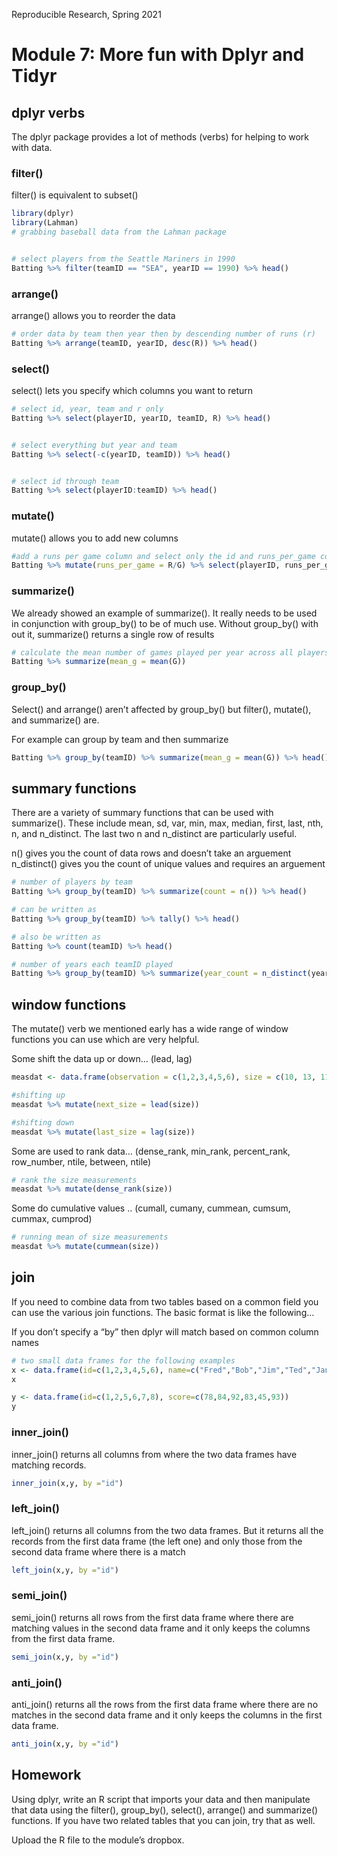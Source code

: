 Reproducible Research, Spring 2021

Module 7: More fun with Dplyr and Tidyr
====================



## dplyr verbs

The dplyr package provides a lot of methods (verbs) for helping to work with data.

### filter()

filter() is equivalent to subset()

```r
library(dplyr)
library(Lahman)
# grabbing baseball data from the Lahman package


# select players from the Seattle Mariners in 1990
Batting %>% filter(teamID == "SEA", yearID == 1990) %>% head()

```


### arrange()

arrange() allows you to reorder the data


```r

# order data by team then year then by descending number of runs (r) 
Batting %>% arrange(teamID, yearID, desc(R)) %>% head()

```

### select()

select() lets you specify which columns you want to return


```r
# select id, year, team and r only
Batting %>% select(playerID, yearID, teamID, R) %>% head()


# select everything but year and team
Batting %>% select(-c(yearID, teamID)) %>% head()


# select id through team
Batting %>% select(playerID:teamID) %>% head()


```

### mutate()
mutate() allows you to add new columns
```r
#add a runs per game column and select only the id and runs_per_game column for return
Batting %>% mutate(runs_per_game = R/G) %>% select(playerID, runs_per_game) %>% head()


```
### summarize()
We already showed an example of summarize().  It really needs to be used in conjunction with group_by() to be of much use.  Without group_by() with out it, summarize() returns a single row of results

```r
# calculate the mean number of games played per year across all players
Batting %>% summarize(mean_g = mean(G)) 
```


### group_by()

Select() and arrange() aren't affected by group_by() but filter(), mutate(), and summarize() are.

For example can group by team and then summarize

```r

Batting %>% group_by(teamID) %>% summarize(mean_g = mean(G)) %>% head()
```


## summary functions

There are a variety of summary functions that can be used with summarize().   These include mean, sd, var, min, max, median, first, last, nth, n, and n_distinct.  The last two n and n_distinct are particularly useful.


n() gives you the count of data rows and doesn't take an arguement
n_distinct() gives you the count of unique values and requires an arguement

```r

# number of players by team
Batting %>% group_by(teamID) %>% summarize(count = n()) %>% head()

# can be written as 
Batting %>% group_by(teamID) %>% tally() %>% head()

# also be written as
Batting %>% count(teamID) %>% head()

# number of years each teamID played
Batting %>% group_by(teamID) %>% summarize(year_count = n_distinct(yearID)) %>% head()

```

## window functions

The mutate() verb we mentioned early has a wide range of window functions you can use which are very helpful.

Some shift the data up or down... (lead, lag)

```r
measdat <- data.frame(observation = c(1,2,3,4,5,6), size = c(10, 13, 11, 17, 10, 9) )

#shifting up
measdat %>% mutate(next_size = lead(size))

#shifting down
measdat %>% mutate(last_size = lag(size))

```


Some are used to rank data... (dense_rank, min_rank, percent_rank, row_number, ntile, between, ntile)

```r
# rank the size measurements
measdat %>% mutate(dense_rank(size))

```


Some do cumulative values .. (cumall, cumany, cummean, cumsum, cummax, cumprod)

```r

# running mean of size measurements
measdat %>% mutate(cummean(size))

```


## join
If you need to combine data from two tables based on a common field you can use the various join functions. The basic format is like the following...

If you don't specify a "by" then dplyr will match based on common column names

```r
# two small data frames for the following examples
x <- data.frame(id=c(1,2,3,4,5,6), name=c("Fred","Bob","Jim","Ted","Jane","Sue"))
x

y <- data.frame(id=c(1,2,5,6,7,8), score=c(78,84,92,83,45,93))
y

```


### inner_join()
inner_join() returns all columns from where the two data frames have matching records.

```r

inner_join(x,y, by ="id")

```

### left_join()
left_join() returns all columns from the two data frames.  But it returns all the records from the first data frame (the left one) and only those from the second data frame where there is a match

```r

left_join(x,y, by ="id")

```

### semi_join()
semi_join() returns all rows from the first data frame where there are matching values in the second data frame and it only keeps the columns from the first data frame.

```r

semi_join(x,y, by ="id")

```
### anti_join()
anti_join() returns all the rows from the first data frame where there are no matches in the second data frame and it only keeps the columns in the first data frame.

```r

anti_join(x,y, by ="id")

```






## Homework

Using dplyr, write an R script that imports your data and then manipulate that data using the filter(), group_by(), select(), arrange() and summarize() functions.   If you have two related tables that you can join, try that as well.

Upload the R file to the module's dropbox.




